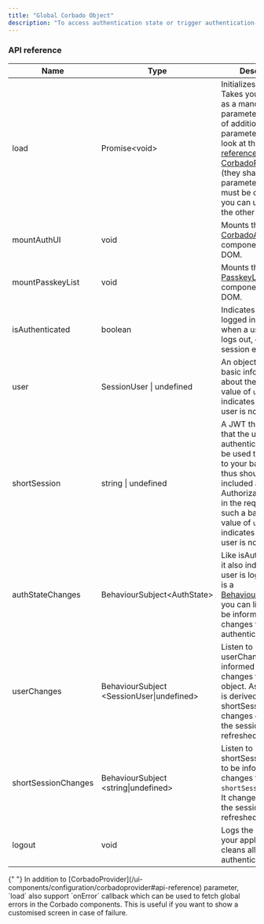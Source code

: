 ```yaml
---
title: "Global Corbado Object"
description: "To access authentication state or trigger authentication-related methods (e.g. a logout), you will always make use of the Corbado object."
---
```


### API reference

| Name                | Type                                       | Description                                                                                                                                                                                                                                                                                                                                      |
| ------------------- | ------------------------------------------ | ------------------------------------------------------------------------------------------------------------------------------------------------------------------------------------------------------------------------------------------------------------------------------------------------------------------------------------------------ |
| load                | Promise\<void>                             | Initializes the SDK. Takes your `projectId` as a mandatory parameter. For a list of additional optional parameters take a look at the [API reference of CorbadoProvider](/ui-components/configuration/corbadoprovider#api-reference) (they share the same parameters). `Load` must be called before you can use any of the other methods. |
| mountAuthUI         | void                                       | Mounts the [CorbadoAuth](/ui-components/corbadoauth) component to your DOM.                                                                                                                                                                                                                                                 |
| mountPasskeyList    | void                                       | Mounts the [PasskeyList](/ui-components/corbadoauth) component to your DOM.                                                                                                                                                                                                                                                 |
| isAuthenticated     | boolean                                    | Indicates if the user is logged in. Changes when a user logs in, logs out, or when her session expires.                                                                                                                                                                                                                                          |
| user                | SessionUser \| undefined                   | An object that holds basic information about the user. A value of `undefined` indicates that the user is not logged in.                                                                                                                                                                                                                          |
| shortSession        | string \| undefined                        | A JWT that proves that the user is authenticated. It can be used to make calls to your backend and thus should be included as an Authorization Header in the requests to such a backend. A value of `undefined` indicates that the user is not logged in.                                                                                        |
| authStateChanges    | BehaviourSubject\<AuthState>               | Like isAuthenticated, it also indicates if the user is logged in. As it is a [BehaviourSubject](https://www.learnrxjs.io/learn-rxjs/subjects/behaviorsubject), you can listen to it to be informed about changes to the user's authentication state.                                                                                             |
| userChanges         | BehaviourSubject \<SessionUser\|undefined> | Listen to userChanges to be informed about changes to the `user` object. As this object is derived from the shortSession, it changes every time the session is refreshed by the SDK.                                                                                                                                                             |
| shortSessionChanges | BehaviourSubject \<string\|undefined>      | Listen to shortSessionChanges to be informed about changes to the `shortSession` object. It changes every time the session is refreshed by the SDK.                                                                                                                                                                                              |
| logout              | void                                       | Logs the user out of your application and cleans all local authentication state.                                                                                                                                                                                                                                                                 |

<Note>
    {" "}
    In addition to [CorbadoProvider](/ui-components/configuration/corbadoprovider#api-reference)
    parameter, `load` also support `onError` callback which can be used to fetch
    global errors in the Corbado components. This is useful if you want to show a
    customised screen in case of failure.
</Note>
